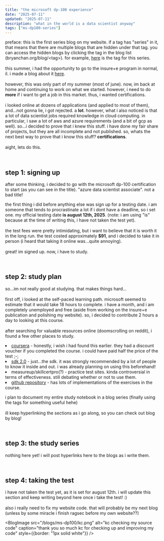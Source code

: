 ```yaml
---
title: "the microsoft dp-100 experience"
date: "2025-07-11"
updated: "2025-07-11"
description: "what in the world is a data scientist anyway"
tags: ["ms-dp100-series"]
---
```


preface: this is the first series blog on my website. if a tag has "series" in it,
that means that there are multiple blogs that are hidden under that tag.
you can access the hidden blogs by clicking the tag in the blog list (bryanchan.org/blog/\<tag\>).
for example, [here](/blog/tag/ms-dp100-series) is the tag for this series. \
\
this summer, i had the opportunity to go to the insure+e program in normal, il.
i made a blog about it [here](/blog/insure-2025). \
\
however, this was only part of my summer (most of june). now, im back at home
and continuing to work on what we started. however, i need to do **more** if 
i want to get a job in this market. thus, i wanted certifications. \
\
i looked online at dozens of applications (and applied to most of them),
and...not gonna lie, i got rejected. a **lot**. however, what i also noticed is that
a lot of data scientist jobs required knowledge in cloud computing. in particular,
i saw a lot of aws and azure requirements (and a bit of gcp as well). 
so...i decided to prove that i knew this stuff. i have done my fair share of projects,
but they are all incomplete and not published. so, whats the next best way 
to prove that i know this stuff? **certifications**. \
\
aight, lets do this.

<br />

## step 1: signing up <span id="step-1"/>
after some thinking, i decided to go with the microsoft dp-100 certification to start (as you can see in the title).
"azure data scientist associate". not a bad title! 

<BlogImage
src="/blogs/ms-dp100/logo.png"
alt="microsoft dp-100 description"
caption="wow, it even has a fancy logo on it or something"
source="https://learn.microsoft.com/en-us/credentials/certifications/azure-data-scientist/?practice-assessment-type=certification"
/>

the first thing i did before anything else was sign up for a testing date.
i am someone that tends to procrastinate a lot if i dont have a deadline, so i set one.
my official testing date **is august 12th, 2025**. (note: i am using "is" because
at the time of writing this, i have not taken the test yet). \
\
the test fees were pretty intimidating, but i want to believe that it is
worth it in the long run. the test costed approximately **$91**, and i 
decided to take it in person (i heard that taking it online was...quite annoying). \
\
great! im signed up. now, i have to study.

<br />

## step 2: study plan
so...im not really good at studying. that makes things hard... \
\
first off, i looked at the self-paced learning path.
microsoft seemed to estimate that it would take 18 hours to complete.
i have a month, and i am completely unemployed and free (aside from working on 
the insure+e publication and polishing my website).
so, i decided to contribute 2 hours a day to looking at this course. \
\
after searching for valuable resources online (doomscrolling on reddit),
i found a few other places to study.

<BlogList>
<li><a href="https://www.coursera.org/professional-certificates/azure-data-scientist/paidmedia?utm_medium=sem&utm_source=gg&utm_campaign=b2c_namer_azure-data-scientist_microsoft_ftcof_professional-certificates_px_dr_bau_gg_sem_pr-bd_us-ca_en_m_hyb_23-11_x&campaignid=20744124176&adgroupid=158298290067&device=c&keyword=microsoft%20data%20science%20certification&matchtype=b&network=g&devicemodel=&creativeid=679614698819&assetgroupid=&targetid=kwd-429257814677&extensionid=&placement=&gad_source=1&gad_campaignid=20744124176&gclid=CjwKCAjw7MLDBhAuEiwAIeXGIYfQmRtxUsJ3WowQoM4C_ZbzTp7XECkB4Bi5peCJYZJur7Rg61mNhhoCLD8QAvD_BwE" target="_blank">coursera</a> - honestly, i wish i had found this earlier. they had a discount voucher
if you completed the course. i could have paid half the price of the test ;-;</li>
<li><a href="https://learn.microsoft.com/en-us/azure/machine-learning/concept-v2?view=azureml-api-2" target="_blank">sdk 2.0</a> - just...the sdk. it was strongly recommended by a lot of people
to know it inside and out. i was already planning on using this beforehand!</li>
<li>measureup/skillcertpro(?) - practice test sites. kinda controversial in terms 
of effectiveness. still debating whether or not to use them.</li>
<li><a href="https://github.com/aislanmano/mslearn-dp100/tree/main" target="_blank">github repository</a> - has lots of implementations of the exercises in the course.</li>
</BlogList>

i plan to document my entire study notebook in a blog series (finally using the tags for something useful hehe) \
\
ill keep hyperlinking the sections as i go along, so you can check out blog by blog!

<br />

## step 3: the study series
nothing here yet! i will post hyperlinks here to the blogs as i write them.

<br />

## step 4: taking the test <span id="actual-test"/>
i have not taken the test yet, as it is set for august 12th. i will update this section
and keep writing beyond here once i take the test! :) \
\
also i really need to fix my website code. that will probably be my next blog
(unless by some miracle i finish ragsec before my own website??)

<BlogImage
src="/blogs/ms-dp100/kc.png"
alt="kc checking my source code"
caption="thank you so much kc for checking up and improving my code"
style={{border: "1px solid white"}}
/>

